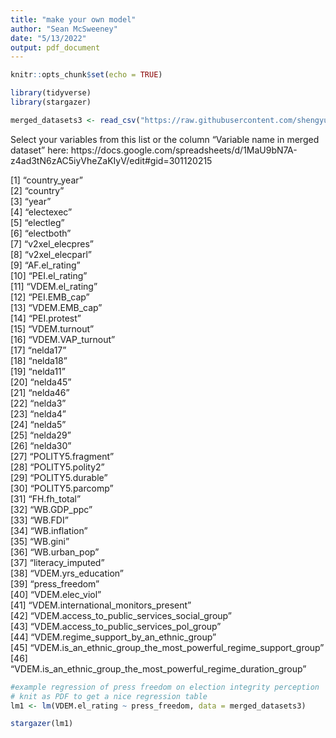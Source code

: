 ```yaml
---
title: "make your own model"
author: "Sean McSweeney"
date: "5/13/2022"
output: pdf_document
---
```


```r
knitr::opts_chunk$set(echo = TRUE)
```

```r
library(tidyverse)
library(stargazer)
```


```r
merged_datasets3 <- read_csv("https://raw.githubusercontent.com/shengyu1-star/IRI_Policy_Lab/main/merged_datasets3.csv")
```

Select your variables from this list or the column "Variable name in merged dataset" here: https://docs.google.com/spreadsheets/d/1MaU9bN7A-z4ad3tN6zAC5iyVheZaKIyV/edit#gid=301120215 

 [1] "country_year"                                                   
 [2] "country"                                                        
 [3] "year"                                                           
 [4] "electexec"                                                      
 [5] "electleg"                                                       
 [6] "electboth"                                                      
 [7] "v2xel_elecpres"                                                 
 [8] "v2xel_elecparl"                                                 
 [9] "AF.el_rating"                                                   
[10] "PEI.el_rating"                                                  
[11] "VDEM.el_rating"                                                 
[12] "PEI.EMB_cap"                                                    
[13] "VDEM.EMB_cap"                                                   
[14] "PEI.protest"                                                    
[15] "VDEM.turnout"                                                   
[16] "VDEM.VAP_turnout"                                               
[17] "nelda17"                                                        
[18] "nelda18"                                                        
[19] "nelda11"                                                        
[20] "nelda45"                                                        
[21] "nelda46"                                                        
[22] "nelda3"                                                         
[23] "nelda4"                                                         
[24] "nelda5"                                                         
[25] "nelda29"                                                        
[26] "nelda30"                                                        
[27] "POLITY5.fragment"                                               
[28] "POLITY5.polity2"                                                
[29] "POLITY5.durable"                                                
[30] "POLITY5.parcomp"                                                
[31] "FH.fh_total"                                                    
[32] "WB.GDP_ppc"                                                     
[33] "WB.FDI"                                                         
[34] "WB.inflation"                                                   
[35] "WB.gini"                                                        
[36] "WB.urban_pop"                                                   
[37] "literacy_imputed"                                               
[38] "VDEM.yrs_education"                                             
[39] "press_freedom"                                                  
[40] "VDEM.elec_viol"                                                 
[41] "VDEM.international_monitors_present"                            
[42] "VDEM.access_to_public_services_social_group"                    
[43] "VDEM.access_to_public_services_pol_group"                       
[44] "VDEM.regime_support_by_an_ethnic_group"                         
[45] "VDEM.is_an_ethnic_group_the_most_powerful_regime_support_group" 
[46] "VDEM.is_an_ethnic_group_the_most_powerful_regime_duration_group"


```r
#example regression of press freedom on election integrity perception
# knit as PDF to get a nice regression table
lm1 <- lm(VDEM.el_rating ~ press_freedom, data = merged_datasets3)

stargazer(lm1)
```

